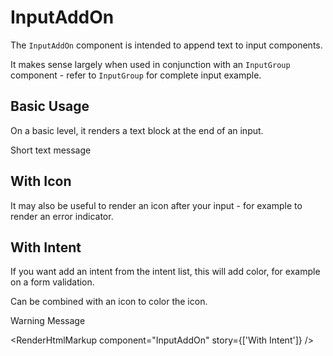 
<Meta title="InputAddOn" component={InputAddOn} />

# InputAddOn

The `InputAddOn` component is intended to append text to input components.

It makes sense largely when used in conjunction with an `InputGroup` component - refer to `InputGroup` for complete input example.

<ArgsTable component={InputAddOn} />

## Basic Usage

On a basic level, it renders a text block at the end of an input.

<Canvas>
  <Story name="Basic Usage">
    <InputAddOn>Short text message</InputAddOn>
  </Story>
</Canvas>

<RenderHtmlMarkup component="InputAddOn" story="Basic Usage" />

## With Icon

It may also be useful to render an icon after your input - for example to render an error indicator.

<Canvas>
  <Story name="With Icon">
    <InputAddOn>
      <Icon icon="errorSolidSystem" />
    </InputAddOn>
  </Story>
</Canvas>

<RenderHtmlMarkup component="InputAddOn" story="With Icon" />

## With Intent

If you want add an intent from the intent list, this will add color, for example on a form validation.

Can be combined with an icon to color the icon.

<Canvas>
  <Story name="With Intent">
    <InputAddOn intent="danger">Warning Message</InputAddOn>
  </Story>
</Canvas>

<RenderHtmlMarkup component="InputAddOn" story={['With Intent']} />
